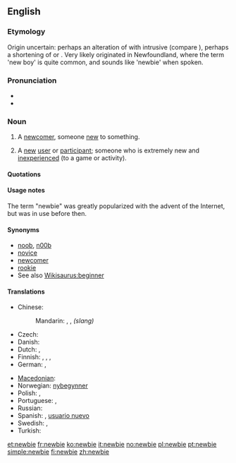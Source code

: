 {{wikipedia}}
==English==

===Etymology===
Origin uncertain: perhaps an alteration of {{term|newie}} with intrusive {{term||B}} (compare {{term|freebie}}), perhaps a shortening of {{term|new boy}} or {{term|new}} {{term|beginner}}. Very likely originated in Newfoundland, where the term 'new boy' is quite common, and sounds like 'newbie' when spoken.

===Pronunciation===
* {{IPA|/ˈnjuːbi/|/ˈnuːbi/}}
* {{rhymes|uːbi}}

===Noun===
{{en-noun}}

# {{slang}} A [[newcomer]], someone [[new]] to something. {{defdate|from 20th c.}}
# {{context|Internet}} A [[new]] [[user]] or [[participant]]; someone who is extremely new and [[inexperienced]] (to a game or activity).

====Quotations====
{{seecites}}

====Usage notes====
The term "newbie" was greatly popularized with the advent of the Internet, but was in use before then.

====Synonyms====
* [[noob]], [[n00b]]
* [[novice]]
* [[newcomer]]
* [[rookie]]
* See also [[Wikisaurus:beginner]]

====Translations====
{{trans-top|new (inexperienced) user or participant}}
* Chinese:
*: Mandarin: {{t-|cmn|新手|tr=xīnshǒu|sc=Hani}}, {{t-|cmn|菜鳥|sc=Hani}}, {{t-|cmn|菜鸟|tr=càiniǎo|sc=Hani}} ''(slang)''
* Czech: {{t-|cs|nováček|m}}
* Danish: {{t|da|nybegynder|c}}
* Dutch: {{t+|nl|nieuweling|m}}, {{t|nl|beginneling|m}}
* Finnish: {{t+|fi|aloittelija}},  {{t-|fi|keltanokka}},  {{t-|fi|vasta-alkaja}},  {{t+|fi|mopo}}
* German: {{t+|de|Neuling}}, {{t+|de|Anfänger}}
{{trans-mid}}
* [[Macedonian]]: {{t-|mk|новајлија|m|tr=novájlija}}
* Norwegian: [[nybegynner]]
* Polish: {{t-|pl|nowicjusz|m}}, {{t-|pl|nowicjuszka|f}}
* Portuguese: {{t+|pt|novato}}, {{t+|pt|iniciante}}
* Russian: {{t+|ru|новичок|m|tr=novičók}}
* Spanish: {{t-|es|novato}}, [[usuario nuevo]] {{m}}
* Swedish: {{t+|sv|nybörjare|c}}, {{t+|sv|blåbär|n}}
* Turkish: {{t+|tr|çaylak}}
{{trans-bottom}}

[[et:newbie]]
[[fr:newbie]]
[[ko:newbie]]
[[it:newbie]]
[[no:newbie]]
[[pl:newbie]]
[[pt:newbie]]
[[simple:newbie]]
[[fi:newbie]]
[[zh:newbie]]